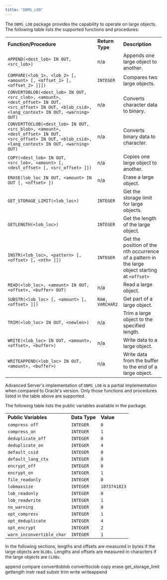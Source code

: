 ```yaml
---
title: "DBMS_LOB"
---
```




The `DBMS_LOB` package provides the capability to operate on large objects. The following table lists the supported functions and procedures:

|                                                                                                                                                        |                 |                                                                                                |
| ------------------------------------------------------------------------------------------------------------------------------------------------------ | --------------- | ---------------------------------------------------------------------------------------------- |
| **Function/Procedure**                                                                                                                                 | **Return Type** | **Description**                                                                                |
| `APPEND(<dest_lob> IN OUT, <src_lob>)`                                                                                                                 | n/a             | Appends one large object to another.                                                           |
| `COMPARE(<lob_1>, <lob_2> [, <amount> [, <offset_1> [, <offset_2> ]]])`                                                                                | `INTEGER`       | Compares two large objects.                                                                    |
| `CONVERTOBLOB(<dest_lob> IN OUT, <src_clob>, <amount>, <dest_offset> IN OUT, <src_offset> IN OUT, <blob_csid>, <lang_context> IN OUT, <warning> OUT)`  | n/a             | Converts character data to binary.                                                             |
| `CONVERTTOCLOB(<dest_lob> IN OUT, <src_blob>, <amount>, <dest_offset> IN OUT, <src_offset> IN OUT, <blob_csid>, <lang_context> IN OUT, <warning> OUT)` | n/a             | Converts binary data to character.                                                             |
| `COPY(<dest_lob> IN OUT, <src_lob>, <amount> [, <dest_offset> [, <src_offset> ]])`                                                                     | n/a             | Copies one large object to another.                                                            |
| `ERASE(lob_loc IN OUT, <amount> IN OUT [, <offset> ])`                                                                                                 | n/a             | Erase a large object.                                                                          |
| `GET_STORAGE_LIMIT(<lob_loc>)`                                                                                                                         | `INTEGER`       | Get the storage limit for large objects.                                                       |
| `GETLENGTH(<lob_loc>)`                                                                                                                                 | `INTEGER`       | Get the length of the large object.                                                            |
| `INSTR(<lob_loc>, <pattern> [, <offset> [, <nth> ]])`                                                                                                  | `INTEGER`       | Get the position of the nth occurrence of a pattern in the large object starting at `<offset>` |
| `READ(<lob_loc>, <amount> IN OUT, <offset>, <buffer> OUT)`                                                                                             | n/a             | Read a large object.                                                                           |
| `SUBSTR(<lob_loc> [, <amount> [, <offset> ]])`                                                                                                         | `RAW, VARCHAR2` | Get part of a large object.                                                                    |
| `TRIM(<lob_loc> IN OUT, <newlen>)`                                                                                                                     | n/a             | Trim a large object to the specified length.                                                   |
| `WRITE(<lob_loc> IN OUT, <amount>, <offset>, <buffer>)`                                                                                                | n/a             | Write data to a large object.                                                                  |
| `WRITEAPPEND(<lob_loc> IN OUT, <amount>, <buffer>)`                                                                                                    | n/a             | Write data from the buffer to the end of a large object.                                       |

Advanced Server's implementation of `DBMS_LOB` is a partial implementation when compared to Oracle's version. Only those functions and procedures listed in the table above are supported.

The following table lists the public variables available in the package.

|                           |               |              |
| ------------------------- | ------------- | ------------ |
| **Public Variables**      | **Data Type** | **Value**    |
| `compress off`            | `INTEGER`     | `0`          |
| `compress_on`             | `INTEGER`     | `1`          |
| `deduplicate_off`         | `INTEGER`     | `0`          |
| `deduplicate_on`          | `INTEGER`     | `4`          |
| `default_csid`            | `INTEGER`     | `0`          |
| `default_lang_ctx`        | `INTEGER`     | `0`          |
| `encrypt_off`             | `INTEGER`     | `0`          |
| `encrypt_on`              | `INTEGER`     | `1`          |
| `file_readonly`           | `INTEGER`     | `0`          |
| `lobmaxsize`              | `INTEGER`     | `1073741823` |
| `lob_readonly`            | `INTEGER`     | `0`          |
| `lob_readwrite`           | `INTEGER`     | `1`          |
| `no_warning`              | `INTEGER`     | `0`          |
| `opt_compress`            | `INTEGER`     | `1`          |
| `opt_deduplicate`         | `INTEGER`     | `4`          |
| `opt_encrypt`             | `INTEGER`     | `2`          |
| `warn_inconvertible_char` | `INTEGER`     | `1`          |

In the following sections, lengths and offsets are measured in bytes if the large objects are `BLOBs`. Lengths and offsets are measured in characters if the large objects are `CLOBs`.

<div class="toctree" data-maxdepth="5">

append compare converttoblob converttoclob copy erase get_storage_limit getlength instr read substr trim write writeappend

</div>
